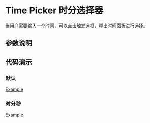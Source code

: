 
# Time Picker 时分选择器

<Subtitle>当用户需要输入一个时间，可以点击触发选框，弹出时间面板进行选择。</Subtitle>

## 参数说明

<ArgsTable of={Select} />

## 代码演示

### 默认

[Example](/?path=/story/functional-legacy-timepicker--default)

### 时分秒

[Example](/?path=/story/functional-legacy-timepicker--seconds)
